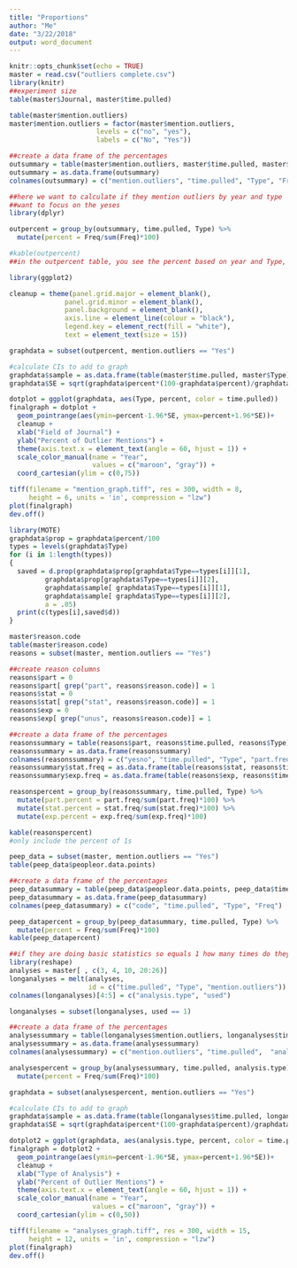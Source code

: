 ---
title: "Proportions"
author: "Me"
date: "3/22/2018"
output: word_document
---

```{r setup, include=FALSE}
knitr::opts_chunk$set(echo = TRUE)
master = read.csv("outliers complete.csv")
library(knitr)
##experiment size
table(master$Journal, master$time.pulled)
```

```{r proportions}

table(master$mention.outliers)
master$mention.outliers = factor(master$mention.outliers,
                      levels = c("no", "yes"),
                      labels = c("No", "Yes"))

##create a data frame of the percentages
outsummary = table(master$mention.outliers, master$time.pulled, master$Type)
outsummary = as.data.frame(outsummary)
colnames(outsummary) = c("mention.outliers", "time.pulled", "Type", "Freq")

##here we want to calculate if they mention outliers by year and type
##want to focus on the yeses 
library(dplyr)

outpercent = group_by(outsummary, time.pulled, Type) %>%
  mutate(percent = Freq/sum(Freq)*100)

#kable(outpercent)
##in the outpercent table, you see the percent based on year and Type, so each yes/no combination adds up to one hundred. We are only interested in the percent of yeses.
```

```{r journalgraph}
library(ggplot2)

cleanup = theme(panel.grid.major = element_blank(), 
              panel.grid.minor = element_blank(), 
              panel.background = element_blank(), 
              axis.line = element_line(colour = "black"), 
              legend.key = element_rect(fill = "white"),
              text = element_text(size = 15))

graphdata = subset(outpercent, mention.outliers == "Yes")

#calculate CIs to add to graph
graphdata$sample = as.data.frame(table(master$time.pulled, master$Type))$Freq
graphdata$SE = sqrt(graphdata$percent*(100-graphdata$percent)/graphdata$sample)

dotplot = ggplot(graphdata, aes(Type, percent, color = time.pulled))
finalgraph = dotplot +
  geom_pointrange(aes(ymin=percent-1.96*SE, ymax=percent+1.96*SE))+ 
  cleanup +
  xlab("Field of Journal") +
  ylab("Percent of Outlier Mentions") + 
  theme(axis.text.x = element_text(angle = 60, hjust = 1)) +
  scale_color_manual(name = "Year", 
                     values = c("maroon", "gray")) + 
  coord_cartesian(ylim = c(0,75))

tiff(filename = "mention_graph.tiff", res = 300, width = 8, 
     height = 6, units = 'in', compression = "lzw")
plot(finalgraph)
dev.off()
```

```{r journalprop}
library(MOTE)
graphdata$prop = graphdata$percent/100
types = levels(graphdata$Type)
for (i in 1:length(types))
{
  saved = d.prop(graphdata$prop[graphdata$Type==types[i]][1],
         graphdata$prop[graphdata$Type==types[i]][2],
         graphdata$sample[ graphdata$Type==types[i]][1], 
         graphdata$sample[ graphdata$Type==types[i]][2],
         a = .05) 
  print(c(types[i],saved$d))
}

```


```{r reason}
master$reason.code
table(master$reason.code)
reasons = subset(master, mention.outliers == "Yes")

##create reason columns
reasons$part = 0
reasons$part[ grep("part", reasons$reason.code)] = 1
reasons$stat = 0
reasons$stat[ grep("stat", reasons$reason.code)] = 1
reasons$exp = 0
reasons$exp[ grep("unus", reasons$reason.code)] = 1

##create a data frame of the percentages
reasonssummary = table(reasons$part, reasons$time.pulled, reasons$Type)
reasonssummary = as.data.frame(reasonssummary)
colnames(reasonssummary) = c("yesno", "time.pulled", "Type", "part.freq")
reasonssummary$stat.freq = as.data.frame(table(reasons$stat, reasons$time.pulled, reasons$Type))$Freq
reasonssummary$exp.freq = as.data.frame(table(reasons$exp, reasons$time.pulled, reasons$Type))$Freq

reasonspercent = group_by(reasonssummary, time.pulled, Type) %>%
  mutate(part.percent = part.freq/sum(part.freq)*100) %>%
  mutate(stat.percent = stat.freq/sum(stat.freq)*100) %>%
  mutate(exp.percent = exp.freq/sum(exp.freq)*100) 

kable(reasonspercent)
#only include the percent of 1s

```

```{r Peopledata}

peep_data = subset(master, mention.outliers == "Yes")
table(peep_data$peopleor.data.points)

##create a data frame of the percentages
peep_datasummary = table(peep_data$peopleor.data.points, peep_data$time.pulled, peep_data$Type)
peep_datasummary = as.data.frame(peep_datasummary)
colnames(peep_datasummary) = c("code", "time.pulled", "Type", "Freq")

peep_datapercent = group_by(peep_datasummary, time.pulled, Type) %>%
  mutate(percent = Freq/sum(Freq)*100)
kable(peep_datapercent)
```

```{r BasicsBayes}

##if they are doing basic statistics so equals 1 how many times do they mention outliers yes/no by year 
library(reshape)
analyses = master[ , c(3, 4, 10, 20:26)]
longanalyses = melt(analyses,
                    id = c("time.pulled", "Type", "mention.outliers"))
colnames(longanalyses)[4:5] = c("analysis.type", "used")

longanalyses = subset(longanalyses, used == 1)

##create a data frame of the percentages
analysessummary = table(longanalyses$mention.outliers, longanalyses$time.pulled, longanalyses$analysis.type)
analysessummary = as.data.frame(analysessummary)
colnames(analysessummary) = c("mention.outliers", "time.pulled",  "analysis.type", "Freq")

analysespercent = group_by(analysessummary, time.pulled, analysis.type) %>%
  mutate(percent = Freq/sum(Freq)*100)

graphdata = subset(analysespercent, mention.outliers == "Yes")

#calculate CIs to add to graph
graphdata$sample = as.data.frame(table(longanalyses$time.pulled, longanalyses$analysis.type))$Freq
graphdata$SE = sqrt(graphdata$percent*(100-graphdata$percent)/graphdata$sample)

dotplot2 = ggplot(graphdata, aes(analysis.type, percent, color = time.pulled))
finalgraph = dotplot2 +
  geom_pointrange(aes(ymin=percent-1.96*SE, ymax=percent+1.96*SE))+ 
  cleanup +
  xlab("Type of Analysis") +
  ylab("Percent of Outlier Mentions") + 
  theme(axis.text.x = element_text(angle = 60, hjust = 1)) +
  scale_color_manual(name = "Year", 
                     values = c("maroon", "gray")) + 
  coord_cartesian(ylim = c(0,50))

tiff(filename = "analyses_graph.tiff", res = 300, width = 15, 
     height = 12, units = 'in', compression = "lzw")
plot(finalgraph)
dev.off()

```




